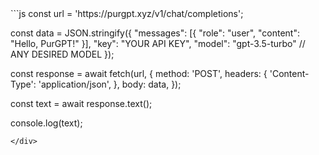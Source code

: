 <div className="m-2 mt-6 nx-border-black nx-border-opacity-[0.04] nx-bg-opacity-[0.03] nx-bg-black nx-break-words nx-rounded-md nx-border nx-py-0.5 nx-px-[.25em] nx-text-[.9em] dark:nx-border-white/10 dark:nx-bg-white/10" style={{textAlign: 'left'}}>
  ```js
  const url = 'https://purgpt.xyz/v1/chat/completions';

  const data = JSON.stringify({
      "messages": [{ "role": "user", "content": "Hello, PurGPT!" }],
      "key": "YOUR API KEY",
      "model": "gpt-3.5-turbo" // ANY DESIRED MODEL
  });

  const response = await fetch(url, {
    method: 'POST',
    headers: {
        'Content-Type': 'application/json',
    },
      body: data,
  });

  const text = await response.text();

  console.log(text);
  ```
</div>
